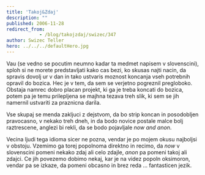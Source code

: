 ```yaml
---
title: 'Takoj&Zdaj'
description: ""
published: 2006-11-28
redirect_from: 
            - /blog/takojzdaj/swizec/347
author: Swizec Teller
hero: ../../../defaultHero.jpg
---
```

Vau (se vedno se pocutim neumno kadar ta medmet napisem v slovenscini), sploh si ne morete predstavljati kako cas bezi, ko skusas najti nacin, da spravis dovolj ur v dan in tako ustvaris moznost koncanja vseh potrebnih opravil do bozica. Hec je v tem, da sem se verjetno pogreznil pregloboko. Obstaja namrec dobro placan projekt, ki ga je treba koncati do bozica, potem pa je temu prilepljena se majhna tezava treh slik, ki sem se jih namernil ustvariti za praznicna darila.

Vse skupaj se menda zakljuci z dejstvom, da bo strip koncan in posodobljen pravocasno, v nekako treh dneh, in da bodo novice postale malce bolj raztrescene, anglezi bi rekli, da se bodo pojavljale _now and anon_.

Vecina ljudi tega idioma sicer ne pozna, vendar je po mojem okusu najboljsi v obstoju. Vzemimo ga torej popolnoma direktno in recimo, da _now_ v slovenscini pomeni nekako zdaj ali celo zdajle, _anon_ pa pomeni takoj ali zdajci. Ce jih povezemo dobimo nekaj, kar je na videz popoln oksimoron, vendar pa se izkaze, da pomeni obcasno in brez reda ... fantasticen jezik.